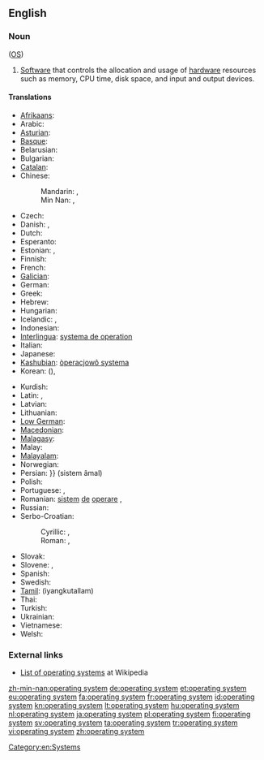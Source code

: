 ==English==
{{wikipedia}}

===Noun===
{{en-noun|sg=[[operating]] [[system]]}} ([[OS]])

# {{software}} [[Software]] that controls the allocation and usage of [[hardware]] resources such as memory, CPU time, disk space, and input and output devices.

====Translations====
{{trans-top|software which controls computer}}
* [[Afrikaans]]: {{t|af|bedryfstelsel}}
* Arabic: {{t|ar|نظام تشغيل|m|tr=niẓām tašġīl|sc=Arab}}
* [[Asturian]]: {{t|ast|sistema operativu|m}}
* [[Basque]]: {{t|eu|sistema eragile}}
* Belarusian: {{t|be|аперацыйная сістэма|f|tr=aperacýjnaja sistéma|sc=Cyrl}}
* Bulgarian: {{t|bg|операционна система|f|tr=operaciónna sistéma|sc=Cyrl}}
* [[Catalan]]: {{t-|ca|sistema operatiu|m}}
* Chinese:
*: Mandarin: {{t|zh|操作系統|sc=Hani}}, {{t|zh|操作系统|tr=cāozuò xìtǒng|sc=Hani}}
*: Min Nan: {{tø|nan|操作系統|sc=Hans}}, {{tø|nan|操作系统|tr=chok-gia̍p hē-thóng|sc=Hans}}
* Czech: {{t-|cs|operační systém|m}}
* Danish: {{t-|da|styresystem|n}}, {{t-|da|operativsystem|n}}
* Dutch: {{t+|nl|besturingssysteem|n}}
* Esperanto: {{t|eo|operaciumo}}
* Estonian: {{t|et|operatsioonisüsteem|s}}, {{t|et|operatsioonisüsteemi|p}}
* Finnish: {{t+|fi|käyttöjärjestelmä}}
* French: {{t-|fr|système d’exploitation|m}}
* [[Galician]]: {{t|gl|sistema operativo|m}}
* German: {{t+|de|Betriebssystem|n}}
* Greek: {{t+|el|λειτουργικό σύστημα|n|tr=litourgikó sístima}}
* Hebrew: {{t|he|מערכת הפעלה|tr=ma‘arekhet ha-p‘ulla|sc=Hebr}}
* Hungarian: {{t+|hu|operációs rendszer}}
* Icelandic: {{t-|is|stýrikerfi|n}}, {{t-|is|stjórnkerfi|n}} {{qualifier|rare}}
* Indonesian: {{t|id|sistem operasi}}
* [[Interlingua]]: [[systema de operation]]
* Italian: {{t+|it|sistema operativo|m}}
* Japanese: {{t+|ja|オペレーティングシステム|tr=opēretingushisutemu}}
* [[Kashubian]]: [[òperacjowô systema]]
* Korean: {{t|ko|운영 체제|tr=unyeong cheje|sc=Kore}} ({{t|ko|運營體制|sc=Kore}}), {{t|ko|오퍼레이팅 시스템|tr=opeoreiting siseutem|sc=Kore}}
{{trans-mid}}
* Kurdish: {{t|ku|sîstema şixulandinê}}
* Latin: {{t|la|systema interna|f}}, {{systema operationis|f}}
* Latvian: {{t|lv|operacionālā sistēma}}
* Lithuanian: {{t|lt|operacinė sistema}}
* [[Low German]]: {{t|nds|Bedriefsysteem}}
* [[Macedonian]]: {{t|mk|оперативен систем|m|tr=operatíven sístem}}
* [[Malagasy]]: {{t|mg|mpandrindra milina}}
* Malay: {{t|ms|sistem pengoperasian}}
* [[Malayalam]]: {{t|ml|ഓപറേറ്റിങ്ങ് സിസ്റ്റം}}
* Norwegian: {{t|no|operativsystem}}
* Persian: {{t|fa|fa-Arab|[[ﺱیﺲﺘﻣ ﻉﺎﻤﻟ}}}} (sistem âmal)
* Polish: {{t+|pl|system operacyjny|m}}
* Portuguese: {{qualifier|Portugal}} {{t+|pt|sistema operativo|m}}, {{qualifier|Brazil}} {{t+|pt|sistema operacional|m}}
* Romanian: [[sistem]] [[de]] [[operare]] {{n}}, {{t|ro|sistem operațional|n}}
* Russian: {{t+|ru|операционная система|f|tr=operaciónnaja sistéma}}
* Serbo-Croatian:
*: Cyrillic:  {{t|sh|оперативни систем|m|sc=Cyrl}}, {{t|sh|операцијски сустав|m|sc=Cyrl}}
*: Roman: {{t|sh|operativni sistem|m}}, {{t|sh|operacijski sustav|m|alt=operácījskī sústav}}
* Slovak: {{t|sk|operačný systém|m}}
* Slovene: {{t|sl|operacijski sistem|m}}, {{t|sl|operacijski sistem|m}}
* Spanish: {{t+|es|sistema operativo|m}}
* Swedish: {{t+|sv|operativsystem}}
* [[Tamil]]: {{t|ta|இயங்குதளம்}} (iyangkutallam)
* Thai: {{t|th|ระบบปฏิบัติการ|tr=rábòp bpàdtìbàt gaan|sc=Thai}}
* Turkish: {{t|tr|işletim sistemi}}
* Ukrainian: {{t|uk|операційна система|f|tr=operacíjna systéma|sc=Cyrl}}
* Vietnamese: {{t|vi|hệ điều hành}}
* Welsh: {{t|cy|system weithredu|xs=Welsh}}
{{trans-bottom}}

===External links===
* [[w:List of operating systems|List of operating systems]] at Wikipedia

[[Category:en:Systems]]

[[zh-min-nan:operating system]]
[[de:operating system]]
[[et:operating system]]
[[eu:operating system]]
[[fa:operating system]]
[[fr:operating system]]
[[id:operating system]]
[[kn:operating system]]
[[lt:operating system]]
[[hu:operating system]]
[[nl:operating system]]
[[ja:operating system]]
[[pl:operating system]]
[[fi:operating system]]
[[sv:operating system]]
[[ta:operating system]]
[[tr:operating system]]
[[vi:operating system]]
[[zh:operating system]]